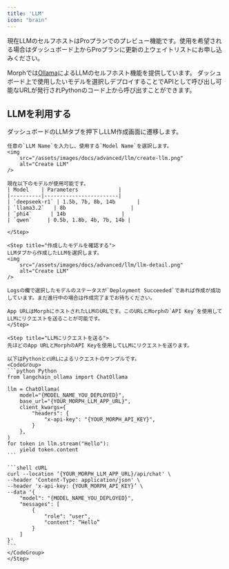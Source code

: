 ```yaml
---
title: 'LLM'
icon: "brain"
---
```


<Warning>
  現在LLMのセルフホストはProプランでのプレビュー機能です。使用を希望される場合はダッシュボード上からProプランに更新の上ウェイトリストにお申し込みください。
</Warning>

Morphでは[Ollama](https://ollama.com "Ollama")によるLLMのセルフホスト機能を提供しています。
ダッシュボード上で使用したいモデルを選択しデプロイすることでAPIとして呼び出し可能なURLが発行されPythonのコード上から呼び出すことができます。


## LLMを利用する

<Steps>
    <Step title="LLMをデプロイする">
    ダッシュボードのLLMタブを押下しLLM作成画面に遷移します。
    
    任意の`LLM Name`を入力し、使用する`Model Name`を選択します。
    <img
        src="/assets/images/docs/advanced/llm/create-llm.png"
        alt="Create LLM"
    />

    現在以下のモデルが使用可能です。
    | Model    | Parameters             |
    |----------|------------------------|
    | `deepseek-r1` | 1.5b, 7b, 8b, 14b       |
    | `llama3.2`   | 8b                     |
    | `phi4`      | 14b                  |
    | `qwen`     | 0.5b, 1.8b, 4b, 7b, 14b |

    </Step>

    <Step title="作成したモデルを確認する">
    LLMタブから作成したLLMを選択します。
    <img
        src="/assets/images/docs/advanced/llm/llm-detail.png"
        alt="Create LLM"
    />
    
    Logsの欄で選択したモデルのステータスが`Deployment Succeeded`であれば作成が成功しています。まだ進行中の場合は作成完了までお待ちください。

    App URLはMorphにホストされたLLMのURLです。このURLとMorphの`API Key`を使用してLLMにリクエストを送ることが可能です。
    </Step>    

    <Step title="LLMにリクエストを送る">
    先ほどのApp URLとMorphのAPI Keyを使用してLLMにリクエストを送ります。

    以下はPythonとcURLによるリクエストのサンプルです。
    <CodeGroup>
    ```python Python
    from langchain_ollama import ChatOllama

    llm = ChatOllama(
        model="{MODEL_NAME_YOU_DEPLOYED}",
        base_url="{YOUR_MORPH_LLM_APP_URL}",
        client_kwargs={
            "headers": {
                "x-api-key": "{YOUR_MORPH_API_KEY}",
            }
        },
    )
    for token in llm.stream("Hello"):
        yield token.content
    ```

    ```shell cURL
    curl --location ‘{YOUR_MORPH_LLM_APP_URL}/api/chat' \
    --header 'Content-Type: application/json' \
    --header 'x-api-key: {YOUR_MORPH_API_KEY}’ \
    --data '{
        "model": "{MODEL_NAME_YOU_DEPLOYED}",
        "messages": [
            {
                "role": "user",
                "content": “Hello”
            }
        ]
    }'
    ```
    </CodeGroup>
    </Step>    
</Steps>